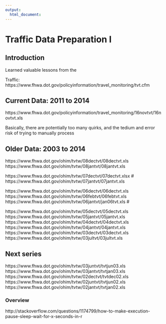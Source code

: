 ```yaml
---
output:
  html_document:
---
```

# Traffic Data Preparation I

## Introduction

Learned valuable lessons from the 

Traffic: https://www.fhwa.dot.gov/policyinformation/travel_monitoring/tvt.cfm

## Current Data: 2011 to 2014


https://www.fhwa.dot.gov/policyinformation/travel_monitoring/16novtvt/16novtvt.xls

Basically, there are potentially too many quirks, and the tedium and error risk of 
trying to manually process

## Older Data: 2003 to 2014

https://www.fhwa.dot.gov/ohim/tvtw/08dectvt/08dectvt.xls
https://www.fhwa.dot.gov/ohim/tvtw/08jantvt/08jantvt.xls

https://www.fhwa.dot.gov/ohim/tvtw/07dectvt/07dectvt.xlsx #
https://www.fhwa.dot.gov/ohim/tvtw/07jantvt/07jantvt.xls

https://www.fhwa.dot.gov/ohim/tvtw/06dectvt/06dectvt.xls
https://www.fhwa.dot.gov/ohim/tvtw/06febtvt/06febtvt.xls
https://www.fhwa.dot.gov/ohim/tvtw/06jantvt/jan06tvt.xls #

https://www.fhwa.dot.gov/ohim/tvtw/05dectvt/05dectvt.xls
https://www.fhwa.dot.gov/ohim/tvtw/05jantvt/05jantvt.xls
https://www.fhwa.dot.gov/ohim/tvtw/04dectvt/04dectvt.xls
https://www.fhwa.dot.gov/ohim/tvtw/04jantvt/04jantvt.xls
https://www.fhwa.dot.gov/ohim/tvtw/03dectvt/03dectvt.xls
https://www.fhwa.dot.gov/ohim/tvtw/03jultvt/03jultvt.xls

## Next series
https://www.fhwa.dot.gov/ohim/tvtw/03juntvt/tvtjun03.xls
https://www.fhwa.dot.gov/ohim/tvtw/03jantvt/tvtjan03.xls
https://www.fhwa.dot.gov/ohim/tvtw/02dectvt/tvtdec02.xls
https://www.fhwa.dot.gov/ohim/tvtw/02juntvt/tvtjun02.xls
https://www.fhwa.dot.gov/ohim/tvtw/02jantvt/tvtjan02.xls

### Overview

http://stackoverflow.com/questions/1174799/how-to-make-execution-pause-sleep-wait-for-x-seconds-in-r


